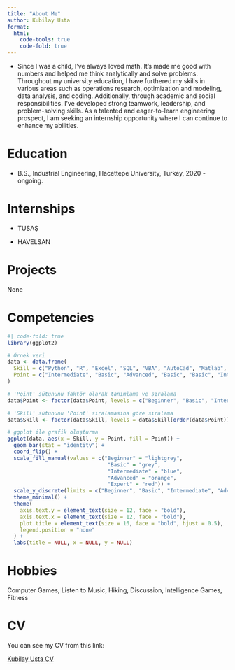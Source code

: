 ```yaml
---
title: "About Me"
author: Kubilay Usta
format:
  html:
    code-tools: true
    code-fold: true
---
```


-   Since I was a child, I've always loved math. It's made me good with numbers and helped me think analytically and solve problems. Throughout my university education, I have furthered my skills in various areas such as operations research, optimization and modeling, data analysis, and coding. Additionally, through academic and social responsibilities. I've developed strong teamwork, leadership, and problem-solving skills. As a talented and eager-to-learn engineering prospect, I am seeking an internship opportunity where I can continue to enhance my abilities.

# Education

-   B.S., Industrial Engineering, Hacettepe University, Turkey, 2020 - ongoing.

# Internships

-   TUSAŞ

-   HAVELSAN

# Projects

None

# Competencies

```r
#| code-fold: true
library(ggplot2)

# Örnek veri
data <- data.frame(
  Skill = c("Python", "R", "Excel", "SQL", "VBA", "AutoCad", "Matlab", "Minitab"),
  Point = c("Intermediate", "Basic", "Advanced", "Basic", "Basic", "Intermediate", "Beginner", "Beginner")
)

# 'Point' sütununu faktör olarak tanımlama ve sıralama
data$Point <- factor(data$Point, levels = c("Beginner", "Basic", "Intermediate", "Advanced", "Expert"))

# 'Skill' sütununu 'Point' sıralamasına göre sıralama
data$Skill <- factor(data$Skill, levels = data$Skill[order(data$Point)])

# ggplot ile grafik oluşturma
ggplot(data, aes(x = Skill, y = Point, fill = Point)) +
  geom_bar(stat = "identity") +
  coord_flip() +
  scale_fill_manual(values = c("Beginner" = "lightgrey", 
                                "Basic" = "grey", 
                                "Intermediate" = "blue", 
                                "Advanced" = "orange", 
                                "Expert" = "red")) +
  scale_y_discrete(limits = c("Beginner", "Basic", "Intermediate", "Advanced", "Expert")) +
  theme_minimal() +
  theme(
    axis.text.y = element_text(size = 12, face = "bold"), 
    axis.text.x = element_text(size = 12, face = "bold"),
    plot.title = element_text(size = 16, face = "bold", hjust = 0.5),
    legend.position = "none"
  ) +
  labs(title = NULL, x = NULL, y = NULL)

```

# Hobbies

Computer Games, Listen to Music, Hiking, Discussion, Intelligence Games, Fitness

# CV

You can see my CV from this link:

[Kubilay Usta CV](https://www.pdffiller.com/jsfiller-desk17/?mode=ref&lang=en&ref=https%3A%2F%2Fwww.pdffiller.com%2Fen%2Flink_to_fill%2Fmanage.htm%3Fids%5B%5D%3D1385412390%26psk%3D83f8df51-6f99-48a7-95fd-86a37d2d91e4&launch=constructor&projectId=1385412390&loader=tips&MEDIUM_PDFJS=true&PAGE_REARRANGE_V2_MVP=true&richTextFormatting=true&isPageRearrangeV2MVP=true&jsf-page-rearrange-v2=true&jsf-new-header=false&jsf-redesign-full=false&routeId=bff02ac10b128b899f5f1a85d96f7b0a#02fd75a4622f445da2b5cade13bb0fbc "Kubilay Usta CV")

